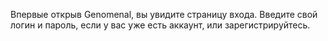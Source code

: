 Впервые открыв Genomenal, вы увидите страницу входа. Введите свой логин и пароль, если у вас уже есть аккаунт,
или зарегистрируйтесь.